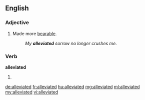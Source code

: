 ==English==

===Adjective===
{{en-adj}}

#Made more [[bearable]].
#:''My '''alleviated''' sorrow no longer crushes me.''

===Verb===
'''alleviated'''

#{{past of|[[alleviate]]}}

[[de:alleviated]]
[[fr:alleviated]]
[[hu:alleviated]]
[[mg:alleviated]]
[[ml:alleviated]]
[[my:alleviated]]
[[vi:alleviated]]